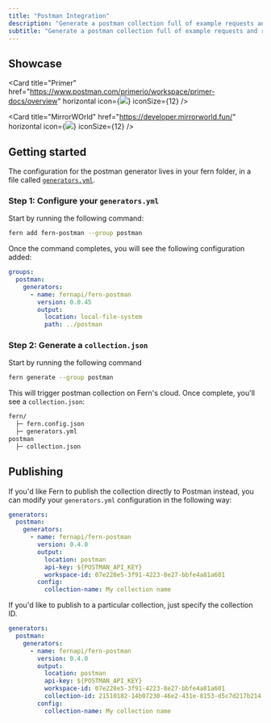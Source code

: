 ```yaml
---
title: "Postman Integration"
description: "Generate a postman collection full of example requests and responses"
subtitle: "Generate a postman collection full of example requests and responses"
---
```


## Showcase

<CardGroup cols={2}>

<Card
  title="Primer"
  href="https://www.postman.com/primerio/workspace/primer-docs/overview"
  horizontal
  icon={<img src="https://cdn.prod.website-files.com/5e9dc792e1210c5325f7ebbc/64b039144f484892355032dd_62146168.png" />}
  iconSize={12}
/>

<Card
  title="MirrorWOrld"
  href="https://developer.mirrorworld.fun/"
  horizontal
  icon={<img src="https://cdn.brandfetch.io/idLEJUb6Vb/w/400/h/400/theme/dark/icon.jpeg" />}
  iconSize={12}
/>

</CardGroup>

## Getting started

The configuration for the postman generator lives in your fern folder, in a file
called [`generators.yml`](/learn/api-definition/introduction/what-is-the-fern-folder#generatorsyml).

### **Step 1**: Configure your `generators.yml`

Start by running the following command:

```sh
fern add fern-postman --group postman
```

Once the command completes, you will see the following configuration added:

```yaml title="generators.yml" {2-8}
groups:
  postman:
    generators:
      - name: fernapi/fern-postman
        version: 0.0.45
        output:
          location: local-file-system
          path: ../postman
```

### **Step 2**: Generate a `collection.json`

Start by running the following command

```sh
fern generate --group postman
```

This will trigger postman collection on Fern's cloud. Once complete, you'll see a `collection.json`:

```bash {4-5}
fern/
  ├─ fern.config.json
  ├─ generators.yml
postman
  ├─ collection.json
```

## Publishing

If you'd like Fern to publish the collection directly to Postman instead, you can modify your `generators.yml` configuration
in the following way:

```yaml title="generators.yml" {6-9}
generators:
  postman:
    generators:
      - name: fernapi/fern-postman
        version: 0.4.0
        output:
          location: postman
          api-key: ${POSTMAN_API_KEY}
          workspace-id: 07e228e5-3f91-4223-8e27-bbfe4a81a601
        config:
          collection-name: My collection name
```

If you'd like to publish to a particular collection, just specify the collection ID.

```yaml title="generators.yml" {10}
generators:
  postman:
    generators:
      - name: fernapi/fern-postman
        version: 0.4.0
        output:
          location: postman
          api-key: ${POSTMAN_API_KEY}
          workspace-id: 07e228e5-3f91-4223-8e27-bbfe4a81a601
          collection-id: 21510182-14b07230-46e2-431e-8153-d5c7d217b214
        config:
          collection-name: My collection name
```
